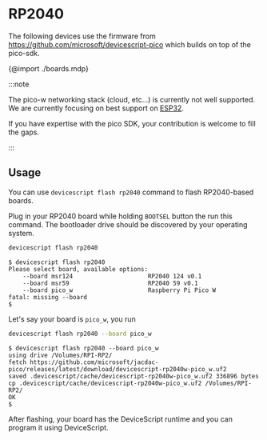 # RP2040

The following devices use the firmware from https://github.com/microsoft/devicescript-pico
which builds on top of the pico-sdk.

{@import ./boards.mdp}

:::note

The pico-w networking stack (cloud, etc...) is currently not well supported.
We are currently focusing on best support on [ESP32](/devices/esp32/).

If you have expertise with the pico SDK, your contribution is welcome to fill the gaps.

:::

## Usage

You can use `devicescript flash rp2040` command to flash RP2040-based boards.

Plug in your RP2040 board while holding `BOOTSEL` button the run this command. The bootloader drive should be discovered by your operating system.

```bash
devicescript flash rp2040
```

```console title="Output"
$ devicescript flash rp2040
Please select board, available options:
    --board msr124                     RP2040 124 v0.1
    --board msr59                      RP2040 59 v0.1
    --board pico_w                     Raspberry Pi Pico W
fatal: missing --board
$
```

Let's say your board is `pico_w`, you run

```bash
devicescript flash rp2040 --board pico_w
```

```console title="Output"
$ devicescript flash rp2040 --board pico_w
using drive /Volumes/RPI-RP2/
fetch https://github.com/microsoft/jacdac-pico/releases/latest/download/devicescript-rp2040w-pico_w.uf2
saved .devicescript/cache/devicescript-rp2040w-pico_w.uf2 336896 bytes
cp .devicescript/cache/devicescript-rp2040w-pico_w.uf2 /Volumes/RPI-RP2/
OK
$
```

After flashing, your board has the DeviceScript runtime and you can program it using DeviceScript.

